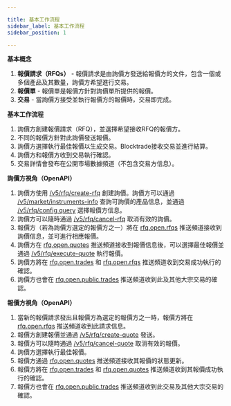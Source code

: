 ```yaml
---

title: 基本工作流程  
sidebar_label: 基本工作流程  
sidebar_position: 1  

---
```


**基本概念**

1. **報價請求（RFQs）** - 報價請求是由詢價方發送給報價方的文件，包含一個或多個產品及其數量，詢價方希望進行交易。<br/>  
2. **報價單** - 報價單是報價方針對詢價單所提供的報價。<br/>  
3. **交易** - 當詢價方接受並執行報價方的報價時，交易即完成。<br/>  

**基本工作流程**

1. 詢價方創建報價請求（RFQ），並選擇希望接收RFQ的報價方。<br/>  
2. 不同的報價方針對此詢價發送報價。<br/>  
3. 詢價方選擇執行最佳報價以生成交易。Blocktrade接收交易並進行結算。<br/>  
4. 詢價方和報價方收到交易執行確認。<br/>  
5. 交易詳情會發布在公開市場數據頻道（不包含交易方信息）。<br/>  

**詢價方視角（OpenAPI）**  
1. 詢價方使用 [/v5/rfq/create-rfq](../rfq/trade/create-rfq#) 創建詢價。詢價方可以通過 [/v5/market/instruments-info](../market/instrument#) 查詢可詢價的產品信息，並通過 [/v5/rfq/config query](../rfq/trade/rfq-config#) 選擇報價方信息。<br/>  
2. 詢價方可以隨時通過 [/v5/rfq/cancel-rfq](../rfq/trade/cancel-rfq#) 取消有效的詢價。<br/>  
3. 報價方（若為詢價方選定的報價方之一）將在 [rfq.open.rfqs](../rfq/websocket/private/inquiry#) 推送頻道接收到詢價信息，並可進行相應報價。<br/>  
4. 詢價方在 [rfq.open.quotes](../rfq/websocket/private/quote#) 推送頻道接收到報價信息後，可以選擇最佳報價並通過 [/v5/rfq/execute-quote](../rfq/trade/execute-quote#) 執行報價。<br/>  
5. 詢價方將在 [rfq.open.trades](../rfq/websocket/private/transaction#) 和 [rfq.open.rfqs](../rfq/websocket/private/inquiry#) 推送頻道收到交易成功執行的確認。<br/>  
6. 詢價方也會在 [rfq.open.public.trades](../rfq/websocket/public/public-transaction#) 推送頻道收到此及其他大宗交易的確認。<br/>  

**報價方視角（OpenAPI）**  
1. 當新的報價請求發出且報價方為選定的報價方之一時，報價方將在 [rfq.open.rfqs](../rfq/websocket/private/inquiry#) 推送頻道收到此請求信息。<br/>  
2. 報價方創建報價並通過 [/v5/rfq/create-quote](../rfq/trade/create-quote#) 發送。<br/>  
3. 報價方可以隨時通過 [/v5/rfq/cancel-quote](../rfq/trade/cancel-quote#) 取消有效的報價。<br/>  
4. 詢價方選擇執行最佳報價。<br/>  
5. 報價方通過 [rfq.open.quotes](../rfq/websocket/private/quote#) 推送頻道接收其報價的狀態更新。<br/>  
6. 報價方將在 [rfq.open.trades](../rfq/websocket/private/transaction#) 和 [rfq.open.quotes](../rfq/websocket/private/quote#) 推送頻道收到其報價成功執行的確認。<br/>  
7. 報價方也會在 [rfq.open.public.trades](../rfq/websocket/public/public-transaction#) 推送頻道收到此交易及其他大宗交易的確認。<br/>